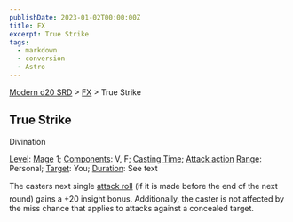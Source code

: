```yaml
---
publishDate: 2023-01-02T00:00:00Z
title: FX
excerpt: True Strike
tags:
  - markdown
  - conversion
  - Astro
---
```


[Modern d20 SRD](/#modernD20) > [FX](modern-d20-srd-fx-index) > True Strike

## True Strike

Divination

[Level](modern-d20-srd-fx-level): [Mage](modern-d20-srd-classes-advanced-mage) 1; [Components](modern-d20-srd-fx-components): V, F; [Casting Time](modern-d20-srd-fx-casting-time); [Attack action](modern-d20-srd-combat-attack-actions) [Range](modern-d20-srd-fx-range): Personal; [Target](modern-d20-srd-fx-target): You; [Duration](modern-d20-srd-fx-duration): See text

The casters next single [attack roll](modern-d20-srd-combat-attack-roll) (if it is made before the end of the next round) gains a +20 insight bonus. Additionally, the caster is not affected by the miss chance that applies to attacks against a concealed target.
